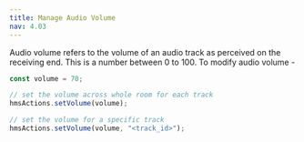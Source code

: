 ```yaml
---
title: Manage Audio Volume
nav: 4.03
---
```


Audio volume refers to the volume of an audio track as perceived on the receiving end. This is a number between 0 to 100.
To modify audio volume - 

```js
const volume = 70;

// set the volume across whole room for each track
hmsActions.setVolume(volume);

// set the volume for a specific track
hmsActions.setVolume(volume, "<track_id>");
```
